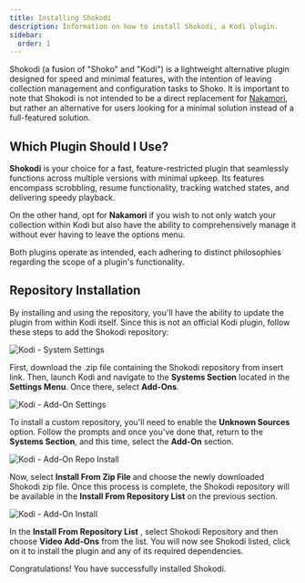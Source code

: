 ```yaml
---
title: Installing Shokodi
description: Information on how to install Shokodi, a Kodi plugin.
sidebar:
  order: 1
---
```


Shokodi (a fusion of "Shoko" and "Kodi") is a lightweight alternative plugin designed for speed and minimal features,
with the intention of leaving collection management and configuration tasks to Shoko. It is important to note that
Shokodi is not intended to be a direct replacement for [Nakamori](https://shokunin.monogatari.pl/projects/nakamori/),
but rather an alternative for users looking for a minimal solution instead of a full-featured solution.

## Which Plugin Should I Use?

**Shokodi** is your choice for a fast, feature-restricted plugin that seamlessly functions across multiple versions
with minimal upkeep. Its features encompass scrobbling, resume functionality, tracking watched states, and
delivering speedy playback.

On the other hand, opt for **Nakamori** if you wish to not only watch your collection within Kodi but also have the
ability to comprehensively manage it without ever having to leave the options menu.

Both plugins operate as intended, each adhering to distinct philosophies regarding the scope of a plugin's
functionality.

## Repository Installation

By installing and using the repository, you'll have the ability to update the plugin from within Kodi itself.
Since this is not an official Kodi plugin, follow these steps to add the Shokodi repository:

![Kodi - System Settings](../../../assets/img/shokodi/kodi-system-settings.jpg)

First, download the .zip file containing the Shokodi repository from insert link. Then, launch Kodi and navigate to
the **Systems Section** located in the **Settings Menu**. Once there, select **Add-Ons**.

![Kodi - Add-On Settings](../../../assets/img/shokodi/kodi-addon-options.jpg)

To install a custom repository, you'll need to enable the **Unknown Sources** option. Follow the prompts and
once you've done that, return to the **Systems Section**, and this time, select the **Add-On** section.

![Kodi - Add-On Repo Install](../../../assets/img/shokodi/kodi-addon-repo-install.jpg)

Now, select **Install From Zip File** and choose the newly downloaded Shokodi zip file. Once this process is complete,
the Shokodi repository will be available in the **Install From Repository List** on the previous section.

![Kodi - Add-On Install](../../../assets/img/shokodi/kodi-addon-install.jpg)

In the **Install From Repository List** , select Shokodi Repository and then choose **Video Add-Ons** from the list. You will now
see Shokodi listed, click on it to install the plugin and any of its required dependencies.

Congratulations! You have successfully installed Shokodi.
